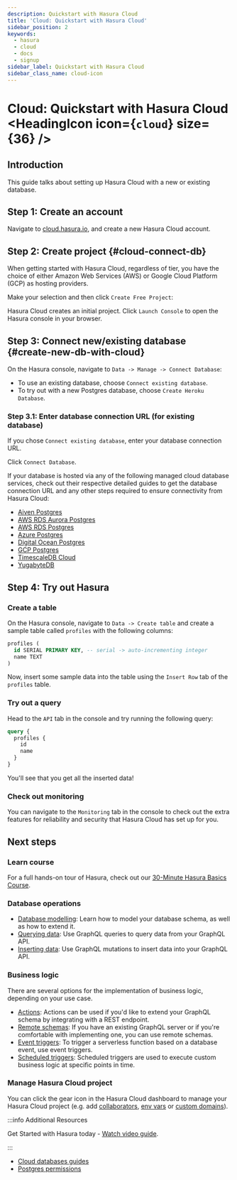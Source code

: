 ```yaml
---
description: Quickstart with Hasura Cloud
title: 'Cloud: Quickstart with Hasura Cloud'
sidebar_position: 2
keywords:
  - hasura
  - cloud
  - docs
  - signup
sidebar_label: Quickstart with Hasura Cloud
sidebar_class_name: cloud-icon
---
```



# Cloud: Quickstart with Hasura Cloud <HeadingIcon icon={`cloud`} size={36} />

## Introduction

This guide talks about setting up Hasura Cloud with a new or existing database.

## Step 1: Create an account

Navigate to
[cloud.hasura.io](https://cloud.hasura.io/signup/?pg=docs&plcmt=body&cta=navigate-to-cloud-hasura-io&tech=default), and
create a new Hasura Cloud account.

## Step 2: Create project {#cloud-connect-db}

When getting started with Hasura Cloud, regardless of tier, you have the choice of either Amazon Web Services (AWS) or
Google Cloud Platform (GCP) as hosting providers.

<Thumbnail
  src='/img/graphql/cloud/getting-started/getting-started-cloud-aws-and-gcp-emphasis.png'
  alt='Choose either AWS or GCP'
  width='556px'
/>

Make your selection and then click `Create Free Project`:

<Thumbnail
  src='/img/graphql/cloud/getting-started/getting-started-cloud-create-project.png'
  alt='Create project'
  width='556px'
/>

Hasura Cloud creates an initial project. Click `Launch Console` to open the Hasura console in your browser.

<Thumbnail
  src='/img/graphql/cloud/getting-started/create-project.png'
  alt='Connect new or existing database'
  width='556px'
/>

## Step 3: Connect new/existing database {#create-new-db-with-cloud}

On the Hasura console, navigate to `Data -> Manage -> Connect Database`:

<Thumbnail src='/img/graphql/cloud/getting-started/connect-db-console.png' alt='Connect database' width='1000px' />

- To use an existing database, choose `Connect existing database`.
- To try out with a new Postgres database, choose `Create Heroku Database`.

<Thumbnail src='/img/graphql/cloud/getting-started/db-setup.png' alt='DB setup' width='556px' />

### Step 3.1: Enter database connection URL (for existing database)

If you chose `Connect existing database`, enter your database connection URL.

Click `Connect Database`.

<Thumbnail
  src='/img/graphql/cloud/getting-started/connect-db.png'
  alt='Enter URL for existing database'
  width='556px'
/>

If your database is hosted via any of the following managed cloud database services, check out their respective detailed
guides to get the database connection URL and any other steps required to ensure connectivity from Hasura Cloud:

- [Aiven Postgres](/databases/connect-db/cloud-databases/aiven.mdx)
- [AWS RDS Aurora Postgres](/databases/connect-db/cloud-databases/aws-aurora.mdx)
- [AWS RDS Postgres](/databases/connect-db/cloud-databases/aws-postgres.mdx)
- [Azure Postgres](/databases/connect-db/cloud-databases/azure.mdx)
- [Digital Ocean Postgres](/databases/connect-db/cloud-databases/digital-ocean.mdx)
- [GCP Postgres](/databases/connect-db/cloud-databases/gcp.mdx)
- [TimescaleDB Cloud](/databases/connect-db/cloud-databases/timescale-cloud.mdx)
- [YugabyteDB](/databases/connect-db/cloud-databases/yugabyte.mdx)

## Step 4: Try out Hasura

### Create a table

On the Hasura console, navigate to `Data -> Create table` and create a sample table called `profiles` with the following
columns:

```sql
profiles (
  id SERIAL PRIMARY KEY, -- serial -> auto-incrementing integer
  name TEXT
)
```

<Thumbnail src='/img/graphql/core/getting-started/create-profile-table.png' alt='Create a table' />

Now, insert some sample data into the table using the `Insert Row` tab of the `profiles` table.

### Try out a query

Head to the `API` tab in the console and try running the following query:

```graphql
query {
  profiles {
    id
    name
  }
}
```

You'll see that you get all the inserted data!

<Thumbnail src='/img/graphql/core/getting-started/profile-query.png' alt='Try out a query' />

### Check out monitoring

You can navigate to the `Monitoring` tab in the console to check out the extra features for reliability and security
that Hasura Cloud has set up for you.

<Thumbnail src='/img/graphql/cloud/metrics/monitoring-tab-overview.png' alt='Hasura Console: Monitoring tab' />

## Next steps

### Learn course

For a full hands-on tour of Hasura, check out our
[30-Minute Hasura Basics Course](https://hasura.io/learn/graphql/hasura/introduction/).

### Database operations

- [Database modelling](/schema/postgres/index.mdx): Learn how to model your database schema, as well as how to extend
  it.
- [Querying data](/queries/postgres/index.mdx): Use GraphQL queries to query data from your GraphQL API.
- [Inserting data](/mutations/postgres/index.mdx): Use GraphQL mutations to insert data into your GraphQL API.

### Business logic

There are several options for the implementation of business logic, depending on your use case.

- [Actions](/actions/index.mdx): Actions can be used if you'd like to extend your GraphQL schema by integrating with a
  REST endpoint.
- [Remote schemas](/remote-schemas/index.mdx): If you have an existing GraphQL server or if you're comfortable with
  implementing one, you can use remote schemas.
- [Event triggers](/event-triggers/index.mdx): To trigger a serverless function based on a database event, use event
  triggers.
- [Scheduled triggers](/scheduled-triggers/index.mdx): Scheduled triggers are used to execute custom business logic at
  specific points in time.

### Manage Hasura Cloud project

You can click the gear icon in the Hasura Cloud dashboard to manage your Hasura Cloud project (e.g. add
[collaborators](/projects/collaborators.mdx), [env vars](/projects/env-vars.mdx) or
[custom domains](/projects/domains.mdx)).

<Thumbnail src='/img/graphql/cloud/getting-started/project-manage.png' alt='Project actions' width='860px' />

:::info Additional Resources

Get Started with Hasura today -
[Watch video guide](https://hasura.io/events/webinar/get-started-with-hasura/?pg=docs&plcmt=body&cta=getting-started&tech=).

:::

- [Cloud databases guides](/databases/connect-db/cloud-databases/index.mdx)
- [Postgres permissions](/deployment/postgres-requirements.mdx#managed-pg-permissions)
